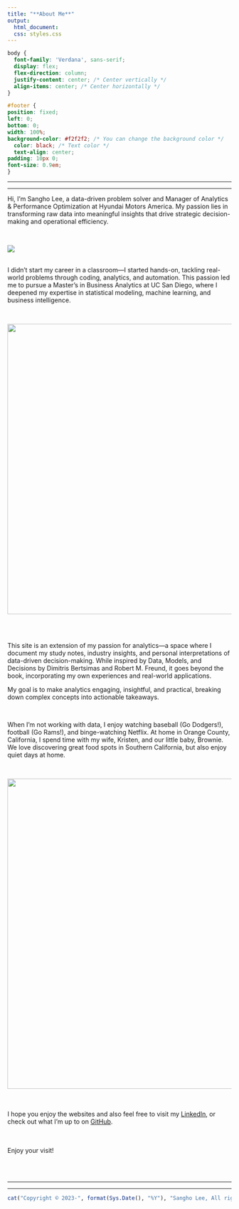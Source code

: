 ```yaml
---
title: "**About Me**"
output:
  html_document:
  css: styles.css
---
```


```css
body {
  font-family: 'Verdana', sans-serif;
  display: flex;
  flex-direction: column;
  justify-content: center; /* Center vertically */
  align-items: center; /* Center horizontally */
}

#footer {
position: fixed;
left: 0;
bottom: 0;
width: 100%;
background-color: #f2f2f2; /* You can change the background color */
  color: black; /* Text color */
  text-align: center;
padding: 10px 0;
font-size: 0.9em;
}


```

------------------------------------------------------------------------

------------------------------------------------------------------------

Hi, I’m Sangho Lee, a data-driven problem solver and Manager of Analytics & Performance Optimization at Hyundai Motors America. My passion lies in transforming raw data into meaningful insights that drive strategic decision-making and operational efficiency.

<br>

![](Photo/hyundai.jpg)

<br> I didn’t start my career in a classroom—I started hands-on, tackling real-world problems through coding, analytics, and automation. This passion led me to pursue a Master’s in Business Analytics at UC San Diego, where I deepened my expertise in statistical modeling, machine learning, and business intelligence.

<br>

![](Photo/ucsd_grad.JPG){width="653"}

<br><br>

This site is an extension of my passion for analytics—a space where I document my study notes, industry insights, and personal interpretations of data-driven decision-making. While inspired by Data, Models, and Decisions by Dimitris Bertsimas and Robert M. Freund, it goes beyond the book, incorporating my own experiences and real-world applications.

My goal is to make analytics engaging, insightful, and practical, breaking down complex concepts into actionable takeaways.

<br>

When I’m not working with data, I enjoy watching baseball (Go Dodgers!), football (Go Rams!), and binge-watching Netflix. At home in Orange County, California, I spend time with my wife, Kristen, and our little baby, Brownie. We love discovering great food spots in Southern California, but also enjoy quiet days at home.

<br>

![](Photo/family.JPG){width="698"}

<br><br>I hope you enjoy the websites and also feel free to visit my <a href="https://www.linkedin.com/in/slee1211" target="_blank">LinkedIn</a>, or check out what I'm up to on <a href="https://www.github.com/slee8495" target="_blank">GitHub</a>.

<br> <br> Enjoy your visit!

<br> <br>

------------------------------------------------------------------------

------------------------------------------------------------------------

::: {#footer}
```r
cat("Copyright © 2023-", format(Sys.Date(), "%Y"), "Sangho Lee, All rights reserved.")
```
:::
